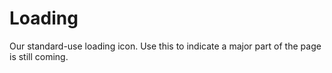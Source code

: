 
<Meta title="Labs|Atoms/Loading" component={Loading} />

# Loading

<StoryStatus status="ready" />

Our standard-use loading icon. Use this to indicate a major part of the page is
still coming.

<Preview withSource="open">
  <Story name="Loading">
    <Loading />
  </Story>
</Preview>

<Props story="Loading" of={Loading} />
